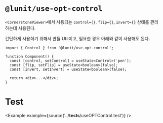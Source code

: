 
# `@lunit/use-opt-control`

`<CornerstoneViewer>`에서 사용되는 `control={}`, `flip={}`, `invert={}` 상태를 관리하는데 사용된다.

간단하게 사용하기 위해서 만들 Util이고, 필요한 경우 아래와 같이 사용해도 된다.

```tsx
import { Control } from '@lunit/use-opt-control';

function Component() {
  const [control, setControl] = useState<Control>('pen');
  const [flip, setFlip] = useState<boolean>(false);
  const [invert, setInvert] = useState<boolean>(false);

  return <div>...</div>;
}
```

# Test

<Example example={source('../__tests__/useOPTControl.test')} />
